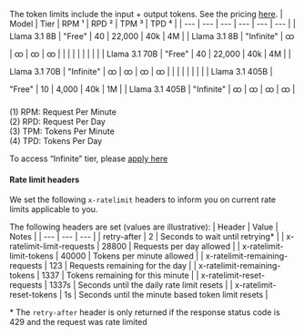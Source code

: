 
The token limits include the input + output tokens. See the pricing [here](https://galadriel.com/pricing).
| Model | Tier | RPM ¹ | RPD ² | TPM ³ | TPD ⁴ |
| --- | --- | --- | --- | --- | --- |
| Llama 3.1 8B | "Free" | 40 | 22,000 | 40k | 4M |
| Llama 3.1 8B | "Infinite" | ထ | ထ | ထ | ထ |
|  |  |  |  |  |  |  |
| Llama 3.1 70B | "Free" | 40 | 22,000 | 40k | 4M |
| Llama 3.1 70B | "Infinite" | ထ | ထ | ထ | ထ |
|  |  |  |  |  |  |
| Llama 3.1 405B | "Free" | 10 | 4,000 | 40k | 1M |
| Llama 3.1 405B | "Infinite" | ထ | ထ | ထ | ထ |

(1) RPM: Request Per Minute<br/>
(2) RPD: Request Per Day<br/>
(3) TPM: Tokens Per Minute<br/>
(4) TPD: Tokens Per Day

<Note>To access “Infinite” tier, please [apply here](https://galadriel.com/pricing)</Note>


#### Rate limit headers

We set the following `x-ratelimit` headers to inform you on current rate limits applicable to you.

The following headers are set (values are illustrative):
| Header | Value | Notes |
| --- | --- | --- |
| retry-after | 2 | Seconds to wait until retrying* |
| x-ratelimit-limit-requests | 28800 | Requests per day allowed |
| x-ratelimit-limit-tokens | 40000 | Tokens per minute allowed |
| x-ratelimit-remaining-requests | 123 | Requests remaining for the day |
| x-ratelimit-remaining-tokens | 1337 | Tokens remaining for this minute |
| x-ratelimit-reset-requests | 1337s | Seconds until the daily rate limit resets |
| x-ratelimit-reset-tokens | 1s | Seconds until the minute based token limit resets |

\* The `retry-after` header is only returned if the response status code is 429 and the request was rate limited
